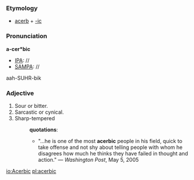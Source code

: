 ===Etymology===
*[[acerb]] + [[-ic]]
===Pronunciation===
'''a-cer*bic'''
*[[IPA]]: //
*[[SAMPA]]: //
aah-SUHR-bik
===Adjective===
#Sour or bitter.
#Sarcastic or cynical.
#Sharp-tempered
#:'''quotations''':
#:*"...he is one of the most '''acerbic''' people in his field, quick to take offense and not shy about telling people with whom he disagrees how much he thinks they have failed in thought and action." &mdash; ''Washington Post'', May 5, 2005

[[io:Acerbic]]
[[pl:acerbic]]